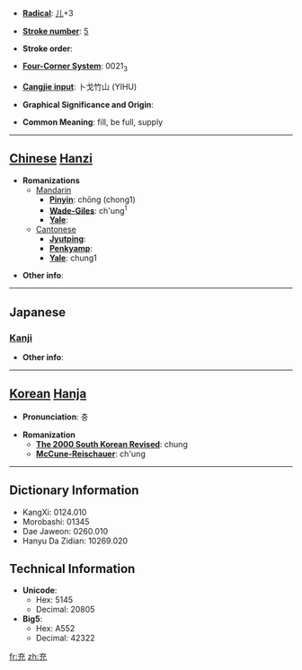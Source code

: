 * '''[[Wiktionary:Chinese radical index| Radical]]''': [[Wiktionary:Chinese radical index 儿|儿]]+3

* '''[[Wiktionary:Chinese total strokes index|Stroke number]]''': [[Wiktionary:Chinese total strokes index 5|5]]

* '''Stroke order''': 

* '''[[Wiktionary:Chinese four corner index|Four-Corner System]]''': 0021<sub>3</sub>

* '''[[Wiktionary:Chinese Cangjie index|Cangjie input]]''': 卜戈竹山 (YIHU)

* '''Graphical Significance and Origin''': 

* '''Common Meaning''': fill, be full, supply

----

== [[Chinese]] [[Hanzi]] ==

* '''Romanizations'''
** [[Mandarin]]
*** '''[[Pinyin]]''': chōng (chong1)
*** '''[[Wade-Giles]]''': ch'ung<sup>1</sup>
*** '''[[Yale]]''': 
**[[Cantonese]]
***'''[[Jyutping]]''':
***'''[[Penkyamp]]''': 
***'''[[Yale]]''': chung1

* '''Other info''': 

----

==Japanese==
===[[Kanji]]===
{{kanji|on readings=[[じゅう]] (jū), [[しゅう]] (shū)|kun readings=[[あてる]] (ateru), [[みちる]] (michiru), [[みたす]] (mitasu)}}

* '''Other info''':  

----

== [[Korean]] [[Hanja]] ==

* '''Pronunciation''': 충

* '''Romanization'''
** '''[[The 2000 South Korean Revised Romanization|The 2000 South Korean Revised]]''': chung
** '''[[McCune-Reischauer]]''': ch'ung

----

== Dictionary Information ==

* KangXi: 0124.010
* Morobashi: 01345
* Dae Jaweon: 0260.010
* Hanyu Da Zidian: 10269.020

== Technical Information ==

* '''Unicode''':
** Hex: 5145
** Decimal: 20805
* '''Big5''':
** Hex: A552
** Decimal: 42322

[[fr:充]]
[[zh:充]]